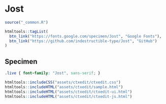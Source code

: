 # Jost

```r
source("_common.R")
```

```r
htmltools::tagList(
  btn_link("https://fonts.google.com/specimen/Jost", "Google Fonts"),
  btn_link("https://github.com/indestructible-type/Jost", "GitHub")
)
```

## Specimen

<link rel="preconnect" href="https://fonts.googleapis.com">
<link rel="preconnect" href="https://fonts.gstatic.com" crossorigin>
<link href="https://fonts.googleapis.com/css2?family=Jost:ital,wght@0,400;0,700;1,400&display=swap" rel="stylesheet">

```css
.live { font-family: "Jost", sans-serif; }
```

```r
htmltools::includeCSS("assets/ctxedit/ctxedit.css")
htmltools::includeHTML("assets/ctxedit/sample.html")
htmltools::includeHTML("assets/ctxedit/ctxedit-ui.html")
htmltools::includeHTML("assets/ctxedit/ctxedit-js.html")
```

